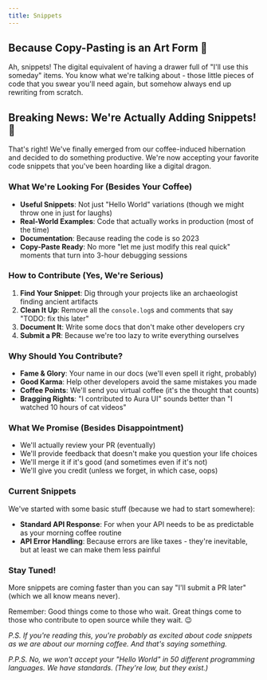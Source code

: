 ```yaml
---
title: Snippets
---
```


## Because Copy-Pasting is an Art Form 🎨

Ah, snippets! The digital equivalent of having a drawer full of "I'll use this someday" items. You know what we're talking about - those little pieces of code that you swear you'll need again, but somehow always end up rewriting from scratch.

## Breaking News: We're Actually Adding Snippets! 🎉

That's right! We've finally emerged from our coffee-induced hibernation and decided to do something productive. We're now accepting your favorite code snippets that you've been hoarding like a digital dragon.

### What We're Looking For (Besides Your Coffee)

- **Useful Snippets**: Not just "Hello World" variations (though we might throw one in just for laughs)
- **Real-World Examples**: Code that actually works in production (most of the time)
- **Documentation**: Because reading the code is so 2023
- **Copy-Paste Ready**: No more "let me just modify this real quick" moments that turn into 3-hour debugging sessions

### How to Contribute (Yes, We're Serious)

1. **Find Your Snippet**: Dig through your projects like an archaeologist finding ancient artifacts
2. **Clean It Up**: Remove all the `console.log`s and comments that say "TODO: fix this later"
3. **Document It**: Write some docs that don't make other developers cry
4. **Submit a PR**: Because we're too lazy to write everything ourselves

### Why Should You Contribute?

- **Fame & Glory**: Your name in our docs (we'll even spell it right, probably)
- **Good Karma**: Help other developers avoid the same mistakes you made
- **Coffee Points**: We'll send you virtual coffee (it's the thought that counts)
- **Bragging Rights**: "I contributed to Aura UI" sounds better than "I watched 10 hours of cat videos"

### What We Promise (Besides Disappointment)

- We'll actually review your PR (eventually)
- We'll provide feedback that doesn't make you question your life choices
- We'll merge it if it's good (and sometimes even if it's not)
- We'll give you credit (unless we forget, in which case, oops)

### Current Snippets

We've started with some basic stuff (because we had to start somewhere):

- **Standard API Response**: For when your API needs to be as predictable as your morning coffee routine
- **API Error Handling**: Because errors are like taxes - they're inevitable, but at least we can make them less painful

### Stay Tuned!

More snippets are coming faster than you can say "I'll submit a PR later" (which we all know means never).

Remember: Good things come to those who wait. Great things come to those who contribute to open source while they wait. 😉

*P.S. If you're reading this, you're probably as excited about code snippets as we are about our morning coffee. And that's saying something.*

*P.P.S. No, we won't accept your "Hello World" in 50 different programming languages. We have standards. (They're low, but they exist.)*
